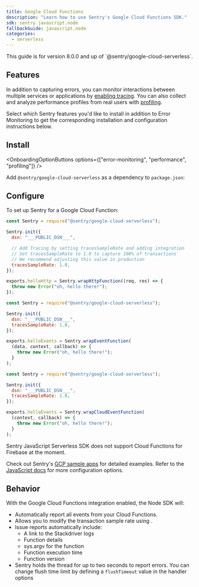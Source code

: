 ```yaml
---
title: Google Cloud Functions
description: "Learn how to use Sentry's Google Cloud Functions SDK."
sdk: sentry.javascript.node
fallbackGuide: javascript.node
categories:
  - serverless
---
```


<Note>
  This guide is for version 8.0.0 and up of `@sentry/google-cloud-serverless`.
</Note>

## Features

In addition to capturing errors, you can monitor interactions between multiple services or applications by [enabling tracing](/concepts/key-terms/tracing/). You can also collect and analyze performance profiles from real users with [profiling](/product/explore/profiling/).

Select which Sentry features you'd like to install in addition to Error Monitoring to get the corresponding installation and configuration instructions below.

## Install

<OnboardingOptionButtons
  options={["error-monitoring", "performance", "profiling"]}
/>

Add `@sentry/google-cloud-serverless` as a dependency to `package.json`:

<PlatformContent includePath="getting-started-install" />

## Configure

To set up Sentry for a Google Cloud Function:


```javascript {tabTitle:Http functions} {"onboardingOptions": {"performance": "5-9"}}
const Sentry = require("@sentry/google-cloud-serverless");

Sentry.init({
  dsn: "___PUBLIC_DSN___",

  // Add Tracing by setting tracesSampleRate and adding integration
  // Set tracesSampleRate to 1.0 to capture 100% of transactions
  // We recommend adjusting this value in production
  tracesSampleRate: 1.0,
});

exports.helloHttp = Sentry.wrapHttpFunction((req, res) => {
  throw new Error("oh, hello there!");
});
```

```javascript {tabTitle:Background functions} {"onboardingOptions": {"performance": "5"}}
const Sentry = require("@sentry/google-cloud-serverless");

Sentry.init({
  dsn: "___PUBLIC_DSN___",
  tracesSampleRate: 1.0,
});

exports.helloEvents = Sentry.wrapEventFunction(
  (data, context, callback) => {
    throw new Error("oh, hello there!");
  }
);
```

```javascript {tabTitle:CloudEvent functions} {"onboardingOptions": {"performance": "5"}}
const Sentry = require("@sentry/google-cloud-serverless");

Sentry.init({
  dsn: "___PUBLIC_DSN___",
  tracesSampleRate: 1.0,
});

exports.helloEvents = Sentry.wrapCloudEventFunction(
  (context, callback) => {
    throw new Error("oh, hello there!");
  }
);
```

<Alert level="warning" title="Note">

Sentry JavaScript Serverless SDK does not support Cloud Functions for Firebase at the moment.

</Alert>

Check out Sentry's [GCP sample apps](https://github.com/getsentry/examples/tree/master/gcp-cloud-functions/node) for detailed examples. Refer to the [JavaScript docs](/platforms/javascript/) for more configuration options.

## Behavior

With the Google Cloud Functions integration enabled, the Node SDK will:

- Automatically report all events from your Cloud Functions.
- Allows you to <PlatformLink to="/configuration/sampling/#configuring-the-transaction-sample-rate">modify the transaction sample rate</PlatformLink> using <PlatformIdentifier name="traces-sample-rate" />.
- Issue reports automatically include:
  - A link to the Stackdriver logs
  - Function details
  - sys.argv for the function
  - Function execution time
  - Function version
- Sentry holds the thread for up to two seconds to report errors. You can change flush time limit by defining a `flushTimeout` value in the handler options
